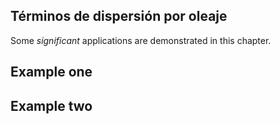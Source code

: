 ## Términos de dispersión por oleaje

Some _significant_ applications are demonstrated in this chapter.

## Example one

## Example two
